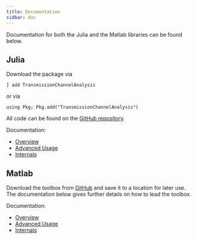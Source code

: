 ```yaml
---
title: Documentation
sidbar: doc
---
```


Documentation for both the Julia and the Matlab libraries can be found below. 

## Julia

Download the package via 

```.julia
] add TransmissionChannelAnalysis
```

or via 

```.julia
using Pkg; Pkg.add("TransmissionChannelAnalysis")
```

All code can be found on the [GitHub repository](https://github.com/enweg/TransmissionChannelAnalysis.jl).

Documentation: 

- [Overview](./julia/index.qmd)
- [Advanced Usage](./julia/advanced.qmd)
- [Internals](./julia/internals.qmd)

## Matlab

Download the toolbox from [GitHub](https://github.com/enweg/tca-matlab-toolbox) and save it to a location for later use. The documentation below gives further details on how to lead the toolbox. 

Documentation: 

- [Overview](./matlab/index.qmd)
- [Advanced Usage](./matlab/advanced.qmd)
- [Internals](./matlab/internals.qmd)
